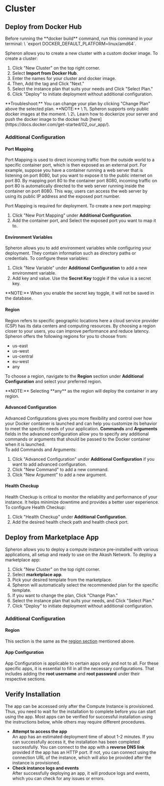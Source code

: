 
# Cluster

## Deploy from Docker Hub

<Callout type="warning">
  Before running the **docker build** command, run this command in your
  terminal: \
  `export DOCKER_DEFAULT_PLATFORM=linux/amd64`.
</Callout>

Spheron allows you to create a new cluster with a custom docker image.
To create a cluster:

1. Click "New Cluster" on the top right corner.
2. Select **Import from Docker Hub**.
3. Enter the names for your cluster and docker image.
4. Then, Add the tag and Click "Next."
5. Select the instance plan that suits your needs and Click "Select Plan."
6. Click "Deploy" to initiate deployment without additional configuration.

<Callout>
  **Troubleshoot:** You can change your plan by clicking "Change Plan" above the
  selected plan.
</Callout>

<Callout type="info">
  **NOTE:** \
  1\. Spheron supports only public docker images at the moment. \
  2\. Learn how to dockerize your server and push the docker image to the docker
  hub [here](https://docs.docker.com/get-started/02_our_app/).
</Callout>

### Additional Configuration

#### Port Mapping

Port Mapping is used to direct incoming traffic from the outside world to a specific container port, which is then exposed as an external port.
For example, suppose you have a container running a web server that is listening on port 8080, but you want to expose it to the public internet on port 80.
By mapping port 80 to the container port 8080, incoming traffic on port 80 is automatically directed to the web server running inside the container on port 8080.
This way, users can access the web server by using its public IP address and the exposed port number.

Port Mapping is required for deployment. To create a new port mapping:

1. Click "New Port Mapping" under **Additional Configuration**.
2. Add the container port, and Select the exposed port you want to map it to.

#### Environment Variables

Spheron allows you to add environment variables while configuring your deployment.
They contain information such as directory paths or credentials.
To configure these variables:

1. Click "New Variable" under **Additional Configuration** to add a new environment variable.
2. Add key and value. Use the **Secret Key** toggle if the value is a secret key.

<Callout type="info">
  **NOTE:** When you enable the secret key toggle, it will not be saved in the
  database.
</Callout>

#### Region

Region refers to specific geographic locations here a cloud service provider (CSP) has its data centers and computing resources.
By choosing a region closer to your users, you can improve performance and reduce latency.
Spheron offers the following regions for you to choose from:

- us-east
- us-west
- us-central
- eu-west
- any

To choose a region, navigate to the **Region** section under **Additional Configuration** and select your preferred region.

<Callout type="info">
  **NOTE:** Selecting **any** as the region will deploy the container in any
  region.
</Callout>

#### Advanced Configuration

Advanced Configurations gives you more flexibility and control over how your Docker container is launched and can help you customize its behavior to meet the specific needs of your application.
**Commands** and **Arguments** fields in the advanced configuration allow you to specify any additional commands or arguments that should be passed to the Docker container when it is launched. \
To add Commands and Arguments:

1. Click "Advanced Configuration" under **Additional Configuration** if you want to add advanced configuration.
2. Click "New Command" to add a new command.
3. Click "New Argument" to add a new argument.

#### Health Checkup

Health Checkup is critical to monitor the reliability and performance of your instance.
It helps minimize downtime and provides a better user experience.
To configure Health Checkup:

1. Click "Health Checkup" under **Additional Configuration**.
2. Add the desired health check path and health check port.

## Deploy from Marketplace App

Spheron allows you to deploy a compute instance pre-installed with various applications, all setup and ready to use on the Akash Network.
To deploy a marketplace app:

1. Click "New Cluster" on the top right corner.
2. Select **marketplace app**.
3. Pick your desired template from the marketplace.
4. Spheron will automatically select the recommended plan for the specific template.
5. If you want to change the plan, Click "Change Plan."
6. Select the instance plan that suits your needs, and Click "Select Plan."
7. Click "Deploy" to initiate deployment without additional configuration.

### Additional Configuration

#### Region

This section is the same as the [region section](/compute/cluster/#region) mentioned above.

#### App Configuration

App Configuration is applicable to certain apps only and not to all.
For these specific apps, it is essential to fill in all the necessary configurations.
That includes adding the **root username** and **root password** under their respective sections.

## Verify Installation

The app can be accessed only after the Compute Instance is provisioned.
Thus, you need to wait for the installation to complete before you can start using the app.
Most apps can be verified for successful installation using the instructions below, while others may require different procedures.

- **Attempt to access the app** \
  An app has an estimated deployment time of about 1-2 minutes.
  If you can successfully access it, the installation has been completed successfully.
  You can connect to the app with a **reverse DNS link** provided if the app has an HTTP port.
  If not, you can connect using the connection URL of the instance, which will also be provided after the instance is provisioned.
- **Check instance logs and events** \
  After successfully deploying an app, it will produce logs and events, which you can check for any issues or errors.

<Navigation name="Cluster" />
